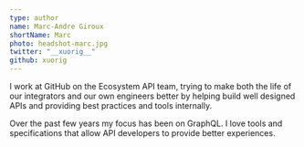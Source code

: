 ```yaml
---
type: author
name: Marc-Andre Giroux
shortName: Marc
photo: headshot-marc.jpg
twitter: "__xuorig__"
github: xuorig
---
```


I work at GitHub on the Ecosystem API team, trying to make both the life of our integrators and our own engineers better by helping build well designed APIs and providing best practices and tools internally.

Over the past few years my focus has been on GraphQL. I love tools and specifications that allow API developers to provide better experiences.

